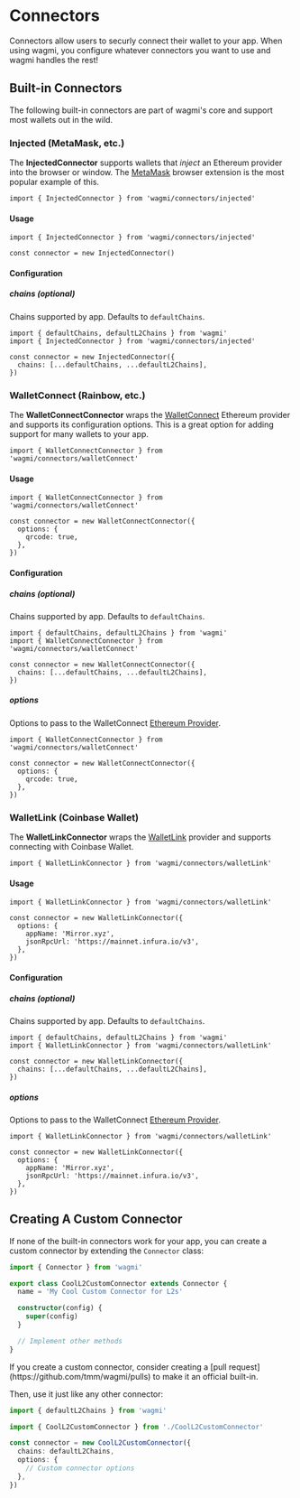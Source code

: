
# Connectors

Connectors allow users to securly connect their wallet to your app. When using wagmi, you configure whatever connectors you want to use and wagmi handles the rest!

## Built-in Connectors

The following built-in connectors are part of wagmi's core and support most wallets out in the wild.

### Injected (MetaMask, etc.)

The **InjectedConnector** supports wallets that _inject_ an Ethereum provider into the browser or window. The [MetaMask](https://metamask.io) browser extension is the most popular example of this.

```tsx
import { InjectedConnector } from 'wagmi/connectors/injected'
```

#### Usage

```tsx
import { InjectedConnector } from 'wagmi/connectors/injected'

const connector = new InjectedConnector()
```

#### Configuration

##### chains (optional)

Chains supported by app. Defaults to `defaultChains`.

```tsx highlight='4'
import { defaultChains, defaultL2Chains } from 'wagmi'
import { InjectedConnector } from 'wagmi/connectors/injected'

const connector = new InjectedConnector({
  chains: [...defaultChains, ...defaultL2Chains],
})
```

### WalletConnect (Rainbow, etc.)

The **WalletConnectConnector** wraps the [WalletConnect](https://walletconnect.com) Ethereum provider and supports its configuration options. This is a great option for adding support for many wallets to your app.

```tsx
import { WalletConnectConnector } from 'wagmi/connectors/walletConnect'
```

#### Usage

```tsx
import { WalletConnectConnector } from 'wagmi/connectors/walletConnect'

const connector = new WalletConnectConnector({
  options: {
    qrcode: true,
  },
})
```

#### Configuration

##### chains (optional)

Chains supported by app. Defaults to `defaultChains`.

```tsx highlight='4'
import { defaultChains, defaultL2Chains } from 'wagmi'
import { WalletConnectConnector } from 'wagmi/connectors/walletConnect'

const connector = new WalletConnectConnector({
  chains: [...defaultChains, ...defaultL2Chains],
})
```

##### options

Options to pass to the WalletConnect [Ethereum Provider](https://docs.walletconnect.com/quick-start/dapps/ethereum-provider).

```tsx highlight='4-6'
import { WalletConnectConnector } from 'wagmi/connectors/walletConnect'

const connector = new WalletConnectConnector({
  options: {
    qrcode: true,
  },
})
```

### WalletLink (Coinbase Wallet)

The **WalletLinkConnector** wraps the [WalletLink](https://docs.cloud.coinbase.com/walletlink/docs) provider and supports connecting with Coinbase Wallet.

```tsx
import { WalletLinkConnector } from 'wagmi/connectors/walletLink'
```

#### Usage

```tsx
import { WalletLinkConnector } from 'wagmi/connectors/walletLink'

const connector = new WalletLinkConnector({
  options: {
    appName: 'Mirror.xyz',
    jsonRpcUrl: 'https://mainnet.infura.io/v3',
  },
})
```

#### Configuration

##### chains (optional)

Chains supported by app. Defaults to `defaultChains`.

```tsx highlight='4'
import { defaultChains, defaultL2Chains } from 'wagmi'
import { WalletLinkConnector } from 'wagmi/connectors/walletLink'

const connector = new WalletLinkConnector({
  chains: [...defaultChains, ...defaultL2Chains],
})
```

##### options

Options to pass to the WalletConnect [Ethereum Provider](https://docs.walletconnect.com/quick-start/dapps/ethereum-provider).

```tsx highlight='4-7'
import { WalletLinkConnector } from 'wagmi/connectors/walletLink'

const connector = new WalletLinkConnector({
  options: {
    appName: 'Mirror.xyz',
    jsonRpcUrl: 'https://mainnet.infura.io/v3',
  },
})
```

## Creating A Custom Connector

If none of the built-in connectors work for your app, you can create a custom connector by extending the `Connector` class:

```ts
import { Connector } from 'wagmi'

export class CoolL2CustomConnector extends Connector {
  name = 'My Cool Custom Connector for L2s'

  constructor(config) {
    super(config)
  }

  // Implement other methods
}
```

<Callout emoji="🚀">
  If you create a custom connector, consider creating a [pull
  request](https://github.com/tmm/wagmi/pulls) to make it an official built-in.
</Callout>

Then, use it just like any other connector:

```ts
import { defaultL2Chains } from 'wagmi'

import { CoolL2CustomConnector } from './CoolL2CustomConnector'

const connector = new CoolL2CustomConnector({
  chains: defaultL2Chains,
  options: {
    // Custom connector options
  },
})
```

